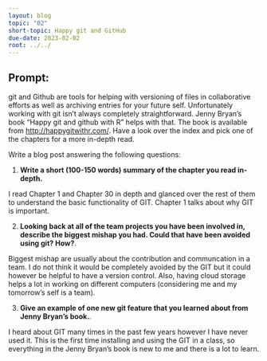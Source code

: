 ```yaml
---
layout: blog
topic: "02"
short-topic: Happy git and GitHub
due-date: 2023-02-02
root: ../../
---
```


## Prompt:

git and Github are tools for helping with versioning of files in collaborative efforts as well as archiving entries for your future self. 
Unfortunately working with git isn't always completely straightforward. 
Jenny Bryan's book "Happy git and github with R" helps with that. The book is available from [http://happygitwithr.com/](http://happygitwithr.com/). Have a look over the index and pick one of the chapters for a more in-depth read.

Write a blog post answering the following questions: 

1. **Write a short (100-150 words) summary of the chapter you read in-depth.**

I read Chapter 1 and Chapter 30 in depth and glanced over the rest of them to understand the basic functionality of GIT. Chapter 1 talks about why GIT is important.



2. **Looking back at all of the team projects you have been involved in, describe the biggest mishap you had. Could that have been avoided using git? How?**.

Biggest mishap are usually about the contribution and communcation in a team. I do not think it would be completely avoided by the GIT but it could however be helpful to have a version control. Also, having cloud storage helps a lot in working on different computers (considering me and my tomorrow's self is a team). 

3. **Give an example of one new git feature that you learned about from Jenny Bryan's book.**.

I heard about GIT many times in the past few years however I have never used it. This is the first time installing and using the GIT in a class, so everything in the Jenny Bryan's book is new to me and there is a lot to learn.
